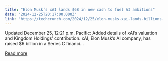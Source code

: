 ```yaml
---
title: "Elon Musk’s xAI lands $6B in new cash to fuel AI ambitions"
date: "2024-12-25T20:17:00.000Z"
link: "https://techcrunch.com/2024/12/25/elon-musks-xai-lands-billions-in-new-cash-to-fuel-ai-ambitions/"
---
```


Updated December 25, 12:21 p.m. Pacific: Added details of xAI&#8217;s valuation and Kingdom Holdings&#8217; contribution. xAI, Elon Musk&#8217;s AI company, has raised $6 billion in a Series C financi...

[Read more](https://techcrunch.com/2024/12/25/elon-musks-xai-lands-billions-in-new-cash-to-fuel-ai-ambitions/)
